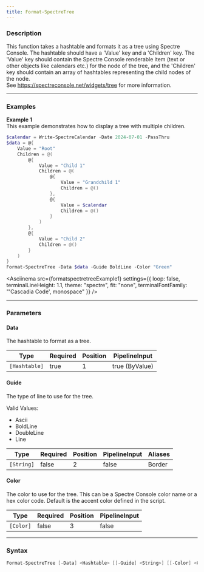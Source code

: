 ```yaml
---
title: Format-SpectreTree
---
```









### Description

This function takes a hashtable and formats it as a tree using Spectre Console. The hashtable should have a 'Value' key and a 'Children' key. The 'Value' key should contain the Spectre Console renderable item (text or other objects like calendars etc.) for the node of the tree, and the 'Children' key should contain an array of hashtables representing the child nodes of the node.  
See https://spectreconsole.net/widgets/tree for more information.



---


### Examples


**Example 1**  
This example demonstrates how to display a tree with multiple children.



```powershell
$calendar = Write-SpectreCalendar -Date 2024-07-01 -PassThru
$data = @{
    Value = "Root"
    Children = @(
        @{
            Value = "Child 1"
            Children = @(
                @{
                    Value = "Grandchild 1"
                    Children = @()
                },
                @{
                    Value = $calendar
                    Children = @()
                }
            )
        },
        @{
            Value = "Child 2"
            Children = @()
        }
    )
}
Format-SpectreTree -Data $data -Guide BoldLine -Color "Green"
```
<Asciinema
    src={formatspectretreeExample1}
    settings={{
        loop: false,
        terminalLineHeight: 1.1,
        theme: "spectre",
        fit: "none",
        terminalFontFamily: "'Cascadia Code', monospace"
    }}
/>


---


### Parameters
#### **Data**

The hashtable to format as a tree.






|Type         |Required|Position|PipelineInput |
|-------------|--------|--------|--------------|
|`[Hashtable]`|true    |1       |true (ByValue)|



#### **Guide**

The type of line to use for the tree.



Valid Values:

* Ascii
* BoldLine
* DoubleLine
* Line






|Type      |Required|Position|PipelineInput|Aliases|
|----------|--------|--------|-------------|-------|
|`[String]`|false   |2       |false        |Border |



#### **Color**

The color to use for the tree. This can be a Spectre Console color name or a hex color code. Default is the accent color defined in the script.






|Type     |Required|Position|PipelineInput|
|---------|--------|--------|-------------|
|`[Color]`|false   |3       |false        |





---


### Syntax
```powershell
Format-SpectreTree [-Data] <Hashtable> [[-Guide] <String>] [[-Color] <Color>] [<CommonParameters>]
```
